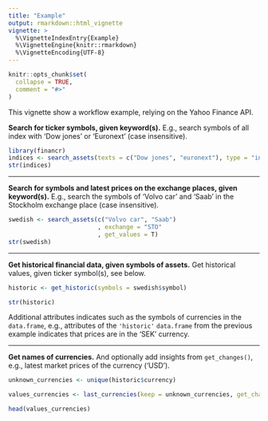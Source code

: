 ```yaml
---
title: "Example"
output: rmarkdown::html_vignette
vignette: >
  %\VignetteIndexEntry{Example}
  %\VignetteEngine{knitr::rmarkdown}
  %\VignetteEncoding{UTF-8}
---
```


```r
knitr::opts_chunk$set(
  collapse = TRUE,
  comment = "#>"
)
```

This vignette show a workflow example, relying on the Yahoo Finance API.

**Search for ticker symbols, given keyword(s).** E.g., search symbols of all index with 'Dow jones' or 'Euronext' (case insensitive).

```r
library(financr)
indices <- search_assets(texts = c("Dow jones", "euronext"), type = "index" )
str(indices)
```

---

**Search for symbols and latest prices on the exchange places, given keyword(s).** E.g., search the symbols of 'Volvo car' and 'Saab' in the Stockholm exchange place (case insensitive).

```r
swedish <- search_assets(c("Volvo car", "Saab")
                         , exchange = "STO"
                         , get_values = T)
str(swedish)

```

---

**Get historical financial data, given symbols of assets.** Get historical values, given ticker symbol(s), see below.

```r
historic <- get_historic(symbols = swedish$symbol)

str(historic)
```

Additional attributes indicates such as the symbols of currencies in the `data.frame`, e.g., attributes of the `'historic'` `data.frame` from the previous example indicates that prices are in the 'SEK' currency. 

---

**Get names of currencies.** And optionally add insights from `get_changes()`, e.g., latest market prices of the currency ('USD').
 
```r
unknown_currencies <- unique(historic$currency)

values_currencies <- last_currencies(keep = unknown_currencies, get_changes = T)

head(values_currencies)

```

